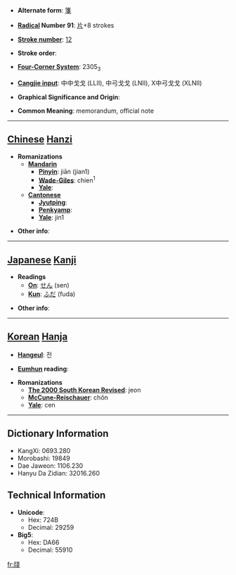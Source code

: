 * '''Alternate form''': [[箋]]

* '''[[Wiktionary:Chinese radical index| Radical]] Number 91''': [[Wiktionary:Chinese radical index 片|片]]+8 strokes

* '''[[Wiktionary:Chinese total strokes index|Stroke number]]''': [[Wiktionary:Chinese total strokes index 12|12]]

* '''Stroke order''': 

* '''[[Wiktionary:Chinese four corner index|Four-Corner System]]''': 2305<sub>3</sub>

* '''[[Wiktionary:Chinese Cangjie index|Cangjie input]]''': 中中戈戈 (LLII), 中弓戈戈 (LNII), X中弓戈戈 (XLNII)

* '''Graphical Significance and Origin''': 

* '''Common Meaning''': memorandum, official note

----

== [[Chinese]] [[Hanzi]] ==

* '''Romanizations'''
** '''[[Mandarin]]'''
*** '''[[Pinyin]]''': jiān (jian1)
*** '''[[Wade-Giles]]''': chien<sup>1</sup>
*** '''[[Yale]]''': 
** '''[[Cantonese]]'''
*** '''[[Jyutping]]''':
*** '''[[Penkyamp]]''': 
*** '''[[Yale]]''': jin1

* '''Other info''': 

----

== [[Japanese]] [[Kanji]] ==

* '''Readings'''
** '''[[On]]''': [[せん]] (sen)
** '''[[Kun]]''': [[ふだ]] (fuda)

* '''Other info''':  

----

== [[Korean]] [[Hanja]] ==

* '''[[Hangeul]]''': 전

* '''[[Eumhun]] reading''': 

* '''Romanizations'''
** '''[[The 2000 South Korean Revised Romanization|The 2000 South Korean Revised]]''': jeon
** '''[[McCune-Reischauer]]''': chŏn
** '''[[Yale]]''': cen

----

== Dictionary Information ==

* KangXi: 0693.280
* Morobashi: 19849
* Dae Jaweon: 1106.230
* Hanyu Da Zidian: 32016.260

== Technical Information ==

* '''Unicode''':
** Hex: 724B
** Decimal: 29259
* '''Big5''':
** Hex: DA66
** Decimal: 55910

[[fr:牋]]
